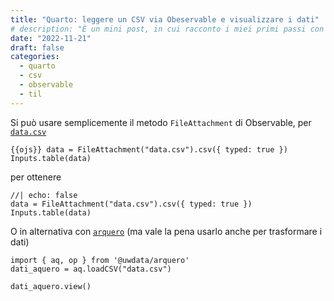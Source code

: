 ```yaml
---
title: "Quarto: leggere un CSV via Obeservable e visualizzare i dati"
# description: "È un mini post, in cui racconto i miei primi passi con un sito in quarto"
date: "2022-11-21"
draft: false
categories:
  - quarto
  - csv
  - observable
  - til
---
```



Si può usare semplicemente il metodo `FileAttachment` di Observable, per [`data.csv`](data.csv)


```{{ojs}}
data = FileAttachment("data.csv").csv({ typed: true })
Inputs.table(data)
```

per ottenere

```ojs
//| echo: false
data = FileAttachment("data.csv").csv({ typed: true })
Inputs.table(data)
```


O in alternativa con [`arquero`](https://observablehq.com/@uwdata/introducing-arquero) (ma vale la pena usarlo anche per trasformare i dati)

```ojs
import { aq, op } from '@uwdata/arquero'
dati_aquero = aq.loadCSV("data.csv")

dati_aquero.view()
```
